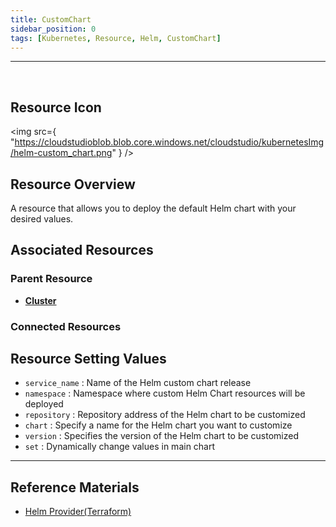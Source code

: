 ```yaml
---
title: CustomChart
sidebar_position: 0
tags: [Kubernetes, Resource, Helm, CustomChart]
---
```



<hr />
<br />


## Resource Icon

<img
    src={
        "https://cloudstudioblob.blob.core.windows.net/cloudstudio/kubernetesImg/helm-custom_chart.png"
    }
/>

## Resource Overview

A resource that allows you to deploy the default Helm chart with your desired values.

## Associated Resources

### Parent Resource

-   [**Cluster**](https://docs.cstudio.app/docs/resource/kubernetes/Base/Cluster)

### Connected Resources



## Resource Setting Values

-   `service_name` : Name of the Helm custom chart release
-   `namespace` : Namespace where custom Helm Chart resources will be deployed
-   `repository` : Repository address of the Helm chart to be customized
-   `chart` : Specify a name for the Helm chart you want to customize
-   `version` : Specifies the version of the Helm chart to be customized
-   `set` : Dynamically change values in main chart

---

## Reference Materials


-   [Helm Provider(Terraform)](https://registry.terraform.io/providers/hashicorp/helm/latest/docs)
